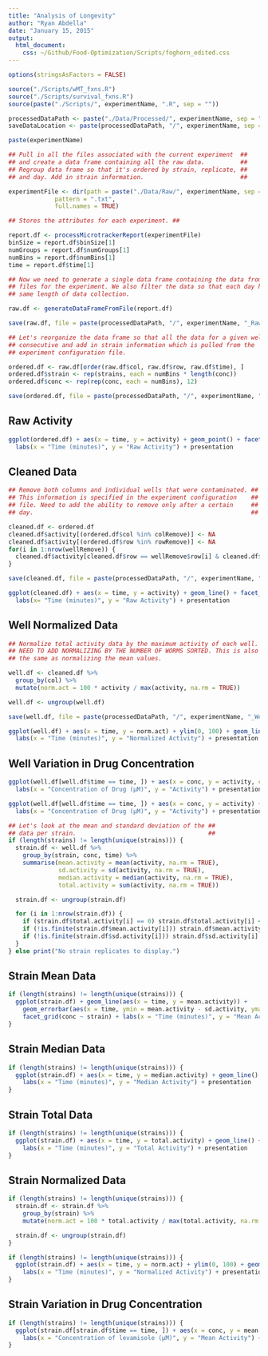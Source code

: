 ```yaml
---
title: "Analysis of Longevity"
author: "Ryan Abdella"
date: "January 15, 2015"
output:
  html_document:
    css: ~/Github/Food-Optimization/Scripts/foghorn_edited.css
---
```



```r

options(stringsAsFactors = FALSE)

source("./Scripts/wMT_fxns.R")
source("./Scripts/survival_fxns.R")
source(paste("./Scripts/", experimentName, ".R", sep = ""))

processedDataPath <- paste("./Data/Processed/", experimentName, sep = "")
saveDataLocation <- paste(processedDataPath, "/", experimentName, sep = "")

paste(experimentName)

```

```r

## Pull in all the files associated with the current experiment  ##
## and create a data frame containing all the raw data.          ##
## Regroup data frame so that it's ordered by strain, replicate, ##
## and day. Add in strain information.                           ##

experimentFile <- dir(path = paste("./Data/Raw/", experimentName, sep = ""), 
             pattern = ".txt", 
             full.names = TRUE)

## Stores the attributes for each experiment. ##

report.df <- processMicrotrackerReport(experimentFile)
binSize = report.df$binSize[1]
numGroups = report.df$numGroups[1]
numBins = report.df$numBins[1]
time = report.df$time[1]

## Now we need to generate a single data frame containing the data from all the ##
## files for the experiment. We also filter the data so that each day has the   ##
## same length of data collection.                                              ##

raw.df <- generateDataFrameFromFile(report.df)

save(raw.df, file = paste(processedDataPath, "/", experimentName, "_Raw.Rda", sep = ""), ascii = TRUE)

## Let's reorganize the data frame so that all the data for a given well is ##
## consecutive and add in strain information which is pulled from the       ##
## experiment configuration file.                                           ##

ordered.df <- raw.df[order(raw.df$col, raw.df$row, raw.df$time), ]
ordered.df$strain <- rep(strains, each = numBins * length(conc))
ordered.df$conc <- rep(rep(conc, each = numBins), 12)

save(ordered.df, file = paste(processedDataPath, "/", experimentName, "_Processed.Rda", sep = ""), ascii = TRUE)

```

## Raw Activity ##

```r

ggplot(ordered.df) + aes(x = time, y = activity) + geom_point() + facet_grid(row ~ col) +
  labs(x = "Time (minutes)", y = "Raw Activity") + presentation

```

## Cleaned Data ##

```r

## Remove both columns and individual wells that were contaminated. ##
## This information is specified in the experiment configuration    ##
## file. Need to add the ability to remove only after a certain     ##
## day.                                                             ##

cleaned.df <- ordered.df
cleaned.df$activity[(ordered.df$col %in% colRemove)] <- NA
cleaned.df$activity[(ordered.df$row %in% rowRemove)] <- NA
for(i in 1:nrow(wellRemove)) {
  cleaned.df$activity[cleaned.df$row == wellRemove$row[i] & cleaned.df$col == wellRemove$col[i]] <- NA
}

save(cleaned.df, file = paste(processedDataPath, "/", experimentName, "_Cleaned.Rda", sep = ""), ascii = TRUE)

```

```r

ggplot(cleaned.df) + aes(x = time, y = activity) + geom_line() + facet_grid(row ~ col) +
  labs(x= "Time (minutes)", y = "Raw Activity") + presentation

```

## Well Normalized Data ##

```r

## Normalize total activity data by the maximum activity of each well. ##
## NEED TO ADD NORMALIZING BY THE NUMBER OF WORMS SORTED. This is also ##
## the same as normalizing the mean values.                            ##

well.df <- cleaned.df %>%
  group_by(col) %>%
  mutate(norm.act = 100 * activity / max(activity, na.rm = TRUE))

well.df <- ungroup(well.df)

save(well.df, file = paste(processedDataPath, "/", experimentName, "_Well.Rda", sep = ""), ascii = TRUE)

```

```r

ggplot(well.df) + aes(x = time, y = norm.act) + ylim(0, 100) + geom_line() + facet_grid(row ~ col) +
  labs(x = "Time (minutes)", y = "Normalized Activity") + presentation

```

## Well Variation in Drug Concentration ##

```r

ggplot(well.df[well.df$time == time, ]) + aes(x = conc, y = activity, color = factor(col)) + geom_line() +
  labs(x = "Concentration of Drug (µM)", y = "Activity") + presentation

ggplot(well.df[well.df$time == time, ]) + aes(x = conc, y = activity) + geom_line() +
  labs(x = "Concentration of Drug (µM)", y = "Activity") + presentation + facet_wrap( ~ col)

```

```r

## Let's look at the mean and standard deviation of the ##
## data per strain.                                     ##
if (length(strains) != length(unique(strains))) {
  strain.df <- well.df %>%
    group_by(strain, conc, time) %>%
    summarise(mean.activity = mean(activity, na.rm = TRUE), 
              sd.activity = sd(activity, na.rm = TRUE), 
              median.activity = median(activity, na.rm = TRUE), 
              total.activity = sum(activity, na.rm = TRUE))

  strain.df <- ungroup(strain.df)

  for (i in 1:nrow(strain.df)) {
    if (strain.df$total.activity[i] == 0) strain.df$total.activity[i] <- NA
    if (!is.finite(strain.df$mean.activity[i])) strain.df$mean.activity[i] <- NA
    if (!is.finite(strain.df$sd.activity[i])) strain.df$sd.activity[i] <- NA
  }
} else print("No strain replicates to display.")

```

## Strain Mean Data ##

```r

if (length(strains) != length(unique(strains))) {
  ggplot(strain.df) + geom_line(aes(x = time, y = mean.activity)) + 
    geom_errorbar(aes(x = time, ymin = mean.activity - sd.activity, ymax = mean.activity + sd.activity)) + 
    facet_grid(conc ~ strain) + labs(x = "Time (minutes)", y = "Mean Activity") + presentation
}

```

## Strain Median Data ##

```r

if (length(strains) != length(unique(strains))) {
  ggplot(strain.df) + aes(x = time, y = median.activity) + geom_line() + facet_grid(conc ~ strain) +
    labs(x = "Time (minutes)", y = "Median Activity") + presentation
}

```

## Strain Total Data ##

```r

if (length(strains) != length(unique(strains))) {
  ggplot(strain.df) + aes(x = time, y = total.activity) + geom_line() + facet_grid(conc ~ strain) +
    labs(x = "Time (minutes)", y = "Total Activity") + presentation
}

```

## Strain Normalized Data ##

```r

if (length(strains) != length(unique(strains))) {
  strain.df <- strain.df %>%
    group_by(strain) %>%
    mutate(norm.act = 100 * total.activity / max(total.activity, na.rm = TRUE))

  strain.df <- ungroup(strain.df)
}

```

```r

if (length(strains) != length(unique(strains))) {
  ggplot(strain.df) + aes(x = time, y = norm.act) + ylim(0, 100) + geom_line() + facet_grid(conc ~ strain) + 
    labs(x = "Time (minutes)", y = "Normalized Activity") + presentation
}

```

## Strain Variation in Drug Concentration ##

```r

if (length(strains) != length(unique(strains))) {
  ggplot(strain.df[strain.df$time == time, ]) + aes(x = conc, y = mean.activity, color = strain) + geom_line() +
    labs(x = "Concentration of levamisole (µM)", y = "Mean Activity") + presentation
}

```
